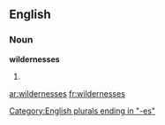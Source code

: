 ==English==

===Noun===
'''wildernesses'''

# {{plural of|[[wilderness]]}}

[[Category:English plurals ending in "-es"]]

[[ar:wildernesses]]
[[fr:wildernesses]]